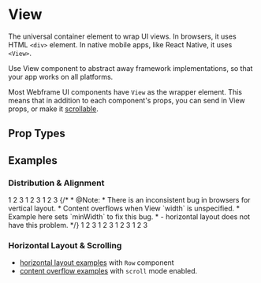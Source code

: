 
# View

The universal container element to wrap UI views.
In browsers, it uses HTML `<div>` element. In native mobile apps, like React Native, it uses `<View>`.

Use View component to abstract away framework implementations, so that your app works on all platforms.

Most Webframe UI components have `View` as the wrapper element. This means that in addition to each component's props, you can send in View props, or make it [scrollable](Scroll).

## Prop Types

<PropsTable component={View} />

## Examples

### Distribution & Alignment

<CodeExample desc='Default - vertical layout'>
  <View className='border-primary' style={{borderWidth: 3}}>
    <Text className='padding border'>1</Text>
    <Text className='padding border'>2</Text>
    <Text className='padding border'>3</Text>
  </View>
</CodeExample>

<CodeExample desc='Reverse items rendering order'>
  <View reverse className='border-primary' style={{borderWidth: 3}}>
    <Text className='padding border'>1</Text>
    <Text className='padding border'>2</Text>
    <Text className='padding border'>3</Text>
  </View>
</CodeExample>

<CodeExample desc='Scrollable content without `scroll` mode enabled'>
  <View className='scrollable border-primary'
        style={{borderWidth: 3, maxHeight: '100px'}}>
    <Text className='padding border'>1</Text>
    <Text className='padding border'>2</Text>
    <Text className='padding border'>3</Text>
  </View>
</CodeExample>

<CodeExample desc='Wrap overflow items vertically, with gaps in between, like grid layout'>
  {/*
    * @Note:
    * There is an inconsistent bug in browsers for vertical layout.
    * Content overflows when View `width` is unspecified.
    * Example here sets `minWidth` to fix this bug.
    * <Row> - horizontal layout does not have this problem.
    */}
  <View className='wrap gap border-primary'
        style={{borderWidth: 3, maxHeight: 140, minWidth: 200}}>
    <Text className='padding border'>1</Text>
    <Text className='padding border'>2</Text>
    <Text className='padding border'>3</Text>
  </View>
</CodeExample>

<CodeExample desc='Align items to the bottom'>
  <View className='bottom border-primary'
        style={{borderWidth: 3, minHeight: 240}}>
    <Text className='padding border'>1</Text>
    <Text className='padding border'>2</Text>
    <Text className='padding border'>3</Text>
  </View>
</CodeExample>

<CodeExample desc='Fill available space and center items'>
  <View fill className='center border-primary' style={{borderWidth: 3}}>
    <Text className='padding border'>1</Text>
    <Text className='padding border'>2</Text>
    <Text className='padding border'>3</Text>
  </View>
</CodeExample>

<CodeExample desc='Stretch items vertically and align to the right'>
  <View fill className='stretch right border-primary'
        style={{borderWidth: 3, minHeight: 240}}>
    <Text className='padding border'>1</Text>
    <Text className='padding border'>2</Text>
    <Text className='padding border'>3</Text>
  </View>
</CodeExample>

### Horizontal Layout & Scrolling
- [horizontal layout examples](/docs/ui/components/Row#examples) with `Row` component
- [content overflow examples](/docs/ui/components/Scroll#examples) with `scroll` mode enabled.
